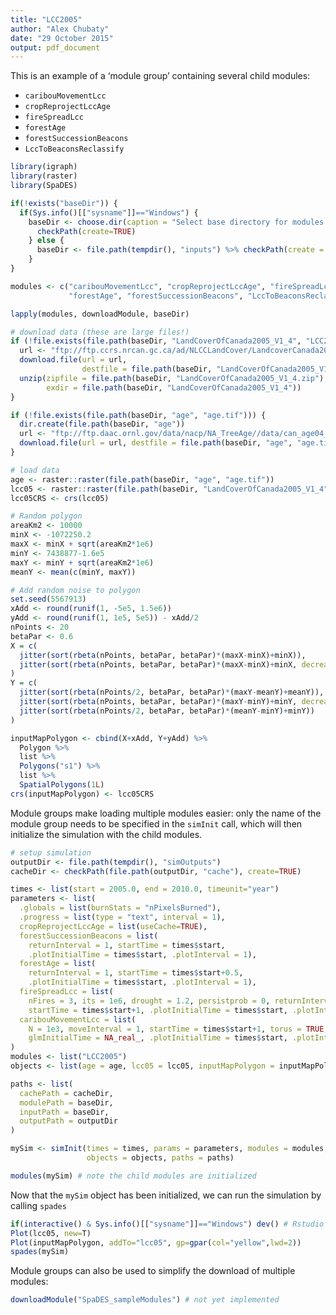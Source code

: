 ```yaml
---
title: "LCC2005"
author: "Alex Chubaty"
date: "29 October 2015"
output: pdf_document
---
```


This is an example of a 'module group' containing several child modules:

- `caribouMovementLcc`
- `cropReprojectLccAge`
- `fireSpreadLcc`
- `forestAge`
- `forestSuccessionBeacons`
- `LccToBeaconsReclassify`
```r
library(igraph)
library(raster)
library(SpaDES)

if(!exists("baseDir")) {
  if(Sys.info()[["sysname"]]=="Windows") {
    baseDir <- choose.dir(caption = "Select base directory for modules and data") %>% 
      checkPath(create=TRUE)
    } else {
      baseDir <- file.path(tempdir(), "inputs") %>% checkPath(create = TRUE)
    }
}

modules <- c("caribouMovementLcc", "cropReprojectLccAge", "fireSpreadLcc", "LCC2005",
             "forestAge", "forestSuccessionBeacons", "LccToBeaconsReclassify")

lapply(modules, downloadModule, baseDir)

```



```r
# download data (these are large files!)
if (!file.exists(file.path(baseDir, "LandCoverOfCanada2005_V1_4", "LCC2005_V1_4a.tif"))) {
  url <- "ftp://ftp.ccrs.nrcan.gc.ca/ad/NLCCLandCover/LandcoverCanada2005_250m/LandCoverOfCanada2005_V1_4.zip"
  download.file(url = url,
                destfile = file.path(baseDir, "LandCoverOfCanada2005_V1_4.zip"))
  unzip(zipfile = file.path(baseDir, "LandCoverOfCanada2005_V1_4.zip"),
        exdir = file.path(baseDir, "LandCoverOfCanada2005_V1_4"))
}

if (!file.exists(file.path(baseDir, "age", "age.tif"))) {
  dir.create(file.path(baseDir, "age"))
  url <- "ftp://ftp.daac.ornl.gov/data/nacp/NA_TreeAge//data/can_age04_1km.tif"
  download.file(url = url, destfile = file.path(baseDir, "age", "age.tif"))
}

# load data
age <- raster::raster(file.path(baseDir, "age", "age.tif"))
lcc05 <- raster::raster(file.path(baseDir, "LandCoverOfCanada2005_V1_4", "LCC2005_V1_4a.tif"))
lcc05CRS <- crs(lcc05)

# Random polygon
areaKm2 <- 10000
minX <- -1072250.2
maxX <- minX + sqrt(areaKm2*1e6)
minY <- 7438877-1.6e5
maxY <- minY + sqrt(areaKm2*1e6)
meanY <- mean(c(minY, maxY))

# Add random noise to polygon
set.seed(5567913)
xAdd <- round(runif(1, -5e5, 1.5e6))
yAdd <- round(runif(1, 1e5, 5e5)) - xAdd/2
nPoints <- 20
betaPar <- 0.6
X = c(
  jitter(sort(rbeta(nPoints, betaPar, betaPar)*(maxX-minX)+minX)),
  jitter(sort(rbeta(nPoints, betaPar, betaPar)*(maxX-minX)+minX, decreasing = TRUE))
)
Y = c(
  jitter(sort(rbeta(nPoints/2, betaPar, betaPar)*(maxY-meanY)+meanY)),
  jitter(sort(rbeta(nPoints, betaPar, betaPar)*(maxY-minY)+minY, decreasing = TRUE)),
  jitter(sort(rbeta(nPoints/2, betaPar, betaPar)*(meanY-minY)+minY))
)

inputMapPolygon <- cbind(X+xAdd, Y+yAdd) %>% 
  Polygon %>%
  list %>%
  Polygons("s1") %>%
  list %>%
  SpatialPolygons(1L)
crs(inputMapPolygon) <- lcc05CRS

```

Module groups make loading multiple modules easier: only the name of the module group needs to be specified in the `simInit` call, which will then initialize the simulation with the child modules.

```r
# setup simulation
outputDir <- file.path(tempdir(), "simOutputs")
cacheDir <- checkPath(file.path(outputDir, "cache"), create=TRUE)

times <- list(start = 2005.0, end = 2010.0, timeunit="year")
parameters <- list(
  .globals = list(burnStats = "nPixelsBurned"),
  .progress = list(type = "text", interval = 1),
  cropReprojectLccAge = list(useCache=TRUE),
  forestSuccessionBeacons = list(
    returnInterval = 1, startTime = times$start,
    .plotInitialTime = times$start, .plotInterval = 1),
  forestAge = list(
    returnInterval = 1, startTime = times$start+0.5,
    .plotInitialTime = times$start, .plotInterval = 1),
  fireSpreadLcc = list(
    nFires = 3, its = 1e6, drought = 1.2, persistprob = 0, returnInterval = 1,
    startTime = times$start+1, .plotInitialTime = times$start, .plotInterval = 1),
  caribouMovementLcc = list(
    N = 1e3, moveInterval = 1, startTime = times$start+1, torus = TRUE,
    glmInitialTime = NA_real_, .plotInitialTime = times$start, .plotInterval = 1)
)
modules <- list("LCC2005")
objects <- list(age = age, lcc05 = lcc05, inputMapPolygon = inputMapPolygon)

paths <- list(
  cachePath = cacheDir,
  modulePath = baseDir,
  inputPath = baseDir,
  outputPath = outputDir
)

mySim <- simInit(times = times, params = parameters, modules = modules,
                 objects = objects, paths = paths)

modules(mySim) # note the child modules are initialized
```

Now that the `mySim` object has been initialized, we can run the simulation by calling
`spades`
```r
if(interactive() & Sys.info()[["sysname"]]=="Windows") dev() # Rstudio server device is bad, but no alternative available (which runs on Linux types) 
Plot(lcc05, new=T)
Plot(inputMapPolygon, addTo="lcc05", gp=gpar(col="yellow",lwd=2))
spades(mySim)
```

Module groups can also be used to simplify the download of multiple modules:

```r
downloadModule("SpaDES_sampleModules") # not yet implemented
```
